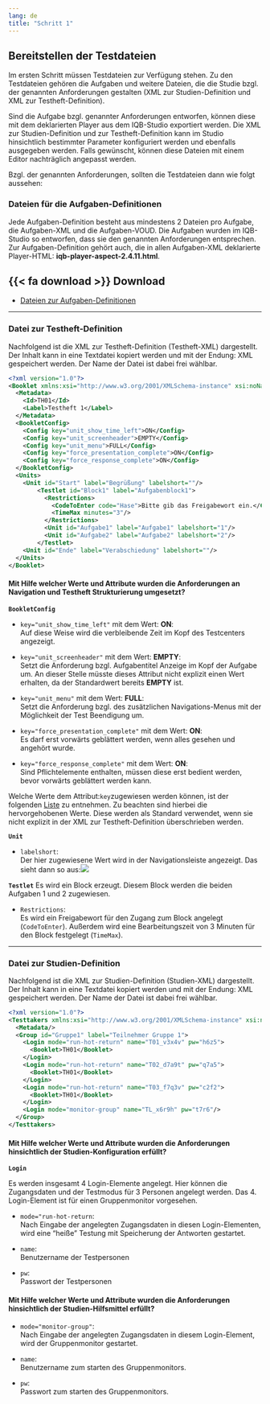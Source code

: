 ```yaml
---
lang: de
title: "Schritt 1"
---
```


## Bereitstellen der Testdateien

Im ersten Schritt müssen Testdateien zur Verfügung stehen. Zu den Testdateien gehören die Aufgaben und weitere Dateien, die die Studie bzgl. der genannten Anforderungen gestalten (XML zur Studien-Definition und XML zur Testheft-Definition).

Sind die Aufgabe bzgl. genannter Anforderungen entworfen, können diese mit dem deklarierten Player aus dem IQB-Studio exportiert werden. Die XML zur Studien-Definition und zur Testheft-Definition kann im Studio hinsichtlich bestimmter Parameter konfiguriert werden und ebenfalls ausgegeben werden. Falls gewünscht, können diese Dateien mit einem Editor nachträglich angepasst werden.

Bzgl. der genannten Anforderungen, sollten die Testdateien dann wie folgt aussehen:

### Dateien für die Aufgaben-Definitionen 

Jede Aufgaben-Definition besteht aus mindestens 2 Dateien pro Aufgabe, die Aufgaben-XML und die Aufgaben-VOUD. Die Aufgaben wurden im IQB-Studio so entworfen, dass sie den genannten Anforderungen entsprechen. Zur Aufgaben-Definition gehört auch, die in allen Aufgaben-XML deklarierte Player-HTML: **iqb-player-aspect-2.4.11.html**.

::: {.callout-note icon=false}
## {{< fa download >}} Download

* [Dateien zur Aufgaben-Definitionen](Beispiel-Aufgaben.zip)
:::

---

### Datei zur Testheft-Definition

Nachfolgend ist die XML zur Testheft-Definition (Testheft-XML) dargestellt. Der Inhalt kann in eine Textdatei kopiert werden und mit der Endung: XML gespeichert werden. Der Name der Datei ist dabei frei wählbar.

```.xml
<?xml version="1.0"?>
<Booklet xmlns:xsi="http://www.w3.org/2001/XMLSchema-instance" xsi:noNamespaceSchemaLocation="https://raw.githubusercontent.com/iqb-berlin/testcenter/14.14.0/definitions/vo_Booklet.xsd">
  <Metadata>
    <Id>TH01</Id>
    <Label>Testheft 1</Label>
  </Metadata>
  <BookletConfig>
    <Config key="unit_show_time_left">ON</Config>
    <Config key="unit_screenheader">EMPTY</Config>
    <Config key="unit_menu">FULL</Config>
    <Config key="force_presentation_complete">ON</Config>
    <Config key="force_response_complete">ON</Config>
  </BookletConfig>
  <Units>
    <Unit id="Start" label="Begrüßung" labelshort=""/>
    	<Testlet id="Block1" label="Aufgabenblock1">
          <Restrictions>
            <CodeToEnter code="Hase">Bitte gib das Freigabewort ein.</CodeToEnter>
            <TimeMax minutes="3"/>
          </Restrictions>
          <Unit id="Aufgabe1" label="Aufgabe1" labelshort="1"/>
          <Unit id="Aufgabe2" label="Aufgabe2" labelshort="2"/>
	    </Testlet>
    <Unit id="Ende" label="Verabschiedung" labelshort=""/>
  </Units>
</Booklet>

```
#### Mit Hilfe welcher Werte und Attribute wurden die Anforderungen an Navigation und Testheft Strukturierung umgesetzt?

**`BookletConfig`**

* `key="unit_show_time_left"` mit dem Wert: **ON**:<br>
Auf diese Weise wird die verbleibende Zeit im Kopf des Testcenters angezeigt.

* `key="unit_screenheader"` mit dem Wert: **EMPTY**:<br>
Setzt die Anforderung bzgl. Aufgabentitel Anzeige im Kopf der Aufgabe um. An dieser Stelle müsste dieses Attribut nicht explizit einen Wert erhalten, da der Standardwert bereits **EMPTY** ist.

* `key="unit_menu"` mit dem Wert: **FULL**:<br>
Setzt die Anforderung bzgl. des zusätzlichen Navigations-Menus mit der Möglichkeit der Test Beendigung um.

* `key="force_presentation_complete"` mit dem Wert: **ON**:<br>
Es darf erst vorwärts geblättert werden, wenn alles gesehen und angehört wurde.

* `key="force_response_complete"` mit dem Wert: **ON**:<br>
Sind Pflichtelemente enthalten, müssen diese erst bedient werden, bevor vorwärts geblättert werden kann.

::: {.callout-note}
Welche Werte dem Attribut:`key`zugewiesen werden können, ist der folgenden [Liste](https://pages.cms.hu-berlin.de/iqb/testcenter/pages/booklet-config.html) zu entnehmen. Zu beachten sind hierbei die hervorgehobenen Werte. Diese werden als Standard verwendet, wenn sie nicht explizit in der XML zur Testheft-Definition überschrieben werden.
:::

**`Unit`**

* `labelshort`:<br>
Der hier zugewiesene Wert wird in der Navigationsleiste angezeigt. Das sieht dann so aus:![](TC_Labelshort_Unit.png){fig-align="left"}

**`Testlet`**
Es wird ein Block erzeugt. Diesem Block werden die beiden Aufgaben 1 und 2 zugewiesen.

* `Restrictions`:<br>
Es wird ein Freigabewort für den Zugang zum Block angelegt (`CodeToEnter`). Außerdem wird eine Bearbeitungszeit von 3 Minuten für den Block festgelegt (`TimeMax`).

---

### Datei zur Studien-Definition

Nachfolgend ist die XML zur Studien-Definition (Studien-XML) dargestellt. Der Inhalt kann in eine Textdatei kopiert werden und mit der Endung: XML gespeichert werden. Der Name der Datei ist dabei frei wählbar.

```.xml
<?xml version="1.0"?>
<Testtakers xmlns:xsi="http://www.w3.org/2001/XMLSchema-instance" xsi:noNamespaceSchemaLocation="https://raw.githubusercontent.com/iqb-berlin/testcenter/14.14.0/definitions/vo_Testtakers.xsd">
  <Metadata/>
  <Group id="Gruppe1" label="Teilnehmer Gruppe 1">
    <Login mode="run-hot-return" name="T01_v3x4v" pw="h6z5">
      <Booklet>TH01</Booklet>
    </Login>
    <Login mode="run-hot-return" name="T02_d7a9t" pw="q7a5">
      <Booklet>TH01</Booklet>
    </Login>
    <Login mode="run-hot-return" name="T03_f7q3v" pw="c2f2">
      <Booklet>TH01</Booklet>
    </Login>
    <Login mode="monitor-group" name="TL_x6r9h" pw="t7r6"/>
  </Group>
</Testtakers>
```

#### Mit Hilfe welcher Werte und Attribute wurden die Anforderungen hinsichtlich der Studien-Konfiguration erfüllt?

**`Login`**

Es werden insgesamt 4 Login-Elemente angelegt. Hier können die Zugangsdaten und der Testmodus für 3 Personen angelegt werden. Das 4. Login-Element ist für einen Gruppenmonitor vorgesehen.

* `mode="run-hot-return`:<br>
Nach Eingabe der angelegten Zugangsdaten in diesen Login-Elementen, wird eine "heiße" Testung mit Speicherung der Antworten gestartet.

* `name`:<br>
Benutzername der Testpersonen

* `pw`:<br>
Passwort der Testpersonen

#### Mit Hilfe welcher Werte und Attribute wurden die Anforderungen hinsichtlich der Studien-Hilfsmittel erfüllt?

* `mode="monitor-group"`:<br>
Nach Eingabe der angelegten Zugangsdaten in diesem Login-Element, wird der Gruppenmonitor gestartet.

* `name`:<br>
Benutzername zum starten des Gruppenmonitors.

* `pw`:<br>
Passwort zum starten des Gruppenmonitors.